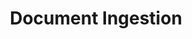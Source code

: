 ---
title: 'Document Ingestion'
icon: 'microchip'
"og:title": "Document Ingestion • Documind Documentation" 
"og:description": "Convert documents to LLM ready formats"
---